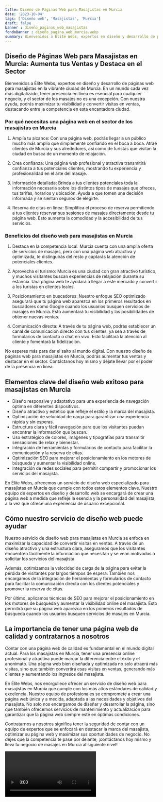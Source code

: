 ```yaml
---
title: Diseño de Páginas Web para Masajistas en Murcia
date: '2023-10-04'
tags: ['Diseño web', 'Masajistas', 'Murcia']
draft: false
banner : diseño_paginas_web_masajistas
fondoBanner : diseño_pagina_web_murcia.webp
summary: Bienvenidos a Élite Webs, expertos en diseño y desarrollo de páginas web para masajistas en la vibrante ciudad de Murcia. En un mundo cada vez más digitalizado, tener presencia en línea es esencial para cualquier negocio, y el sector de los masajes no es una excepción. Con nuestra ayuda, podrás maximizar tu visibilidad y convertir visitas en ventas, destacando entre la competencia en esta encantadora ciudad.
---
```


## Diseño de Páginas Web para Masajistas en Murcia: Aumenta tus Ventas y Destaca en el Sector

Bienvenidos a Élite Webs, expertos en diseño y desarrollo de páginas web para masajistas en la vibrante ciudad de Murcia. En un mundo cada vez más digitalizado, tener presencia en línea es esencial para cualquier negocio, y el sector de los masajes no es una excepción. Con nuestra ayuda, podrás maximizar tu visibilidad y convertir visitas en ventas, destacando entre la competencia en esta encantadora ciudad.

### Por qué necesitas una página web en el sector de los masajistas en Murcia

1. Amplía tu alcance: Con una página web, podrás llegar a un público mucho más amplio que simplemente confiando en el boca a boca. Atrae clientes de Murcia y sus alrededores, así como de turistas que visitan la ciudad en busca de un momento de relajación.

2. Crea confianza: Una página web profesional y atractiva transmitirá confianza a tus potenciales clientes, mostrando tu experiencia y profesionalidad en el arte del masaje.

3. Información detallada: Brinda a tus clientes potenciales toda la información necesaria sobre los distintos tipos de masajes que ofreces, tus tarifas, horarios y ubicación. Ayuda a que tomen una decisión informada y se sientan seguros de elegirte.

4. Reserva de citas en línea: Simplifica el proceso de reserva permitiendo a tus clientes reservar sus sesiones de masajes directamente desde tu página web. Esto aumenta la comodidad y la accesibilidad de tus servicios.

### Beneficios del diseño web para masajistas en Murcia

1. Destaca en la competencia local: Murcia cuenta con una amplia oferta de servicios de masajes, pero con una página web atractiva y optimizada, te distinguirás del resto y captarás la atención de potenciales clientes.

2. Aprovecha el turismo: Murcia es una ciudad con gran atractivo turístico, y muchos visitantes buscan experiencias de relajación durante su estancia. Una página web te ayudará a llegar a este mercado y convertir a los turistas en clientes leales.

3. Posicionamiento en buscadores: Nuestro enfoque SEO optimizado asegurará que tu página web aparezca en los primeros resultados en buscadores como Google cuando los usuarios busquen servicios de masajes en Murcia. Esto aumentará tu visibilidad y las posibilidades de obtener nuevas ventas.

4. Comunicación directa: A través de tu página web, podrás establecer un canal de comunicación directo con tus clientes, ya sea a través de formularios de contacto o chat en vivo. Esto facilitará la atención al cliente y fomentará la fidelización.

No esperes más para dar el salto al mundo digital. Con nuestro diseño de páginas web para masajistas en Murcia, podrás aumentar tus ventas y destacar en el sector. Contáctanos hoy mismo y déjate llevar por el poder de la presencia en línea.

<GifSeo />

<Cta />

## Elementos clave del diseño web exitoso para masajistas en Murcia

- Diseño responsive y adaptativo para una experiencia de navegación óptima en diferentes dispositivos.
- Diseño atractivo y estético que refleje el estilo y la marca del masajista.
- Optimización de velocidad de carga para garantizar una experiencia rápida y sin esperas.
- Estructura clara y fácil navegación para que los visitantes puedan encontrar la información que buscan.
- Uso estratégico de colores, imágenes y tipografías para transmitir sensaciones de relax y bienestar.
- Integración de herramientas y formularios de contacto para facilitar la comunicación y la reserva de citas.
- Optimización SEO para mejorar el posicionamiento en los motores de búsqueda y aumentar la visibilidad online.
- Integración de redes sociales para permitir compartir y promocionar los servicios del masajista.

En Élite Webs, ofrecemos un servicio de diseño web especializado para masajistas en Murcia que cumple con todos estos elementos clave. Nuestro equipo de expertos en diseño y desarrollo web se encargará de crear una página web a medida que refleje la esencia y la personalidad del masajista, a la vez que ofrece una experiencia de usuario excepcional.

## Cómo nuestro servicio de diseño web puede ayudar

Nuestro servicio de diseño web para masajistas en Murcia se enfoca en maximizar la capacidad de convertir visitas en ventas. A través de un diseño atractivo y una estructura clara, aseguramos que los visitantes encuentren fácilmente la información que necesitan y se vean motivados a solicitar los servicios del masajista.

Además, optimizamos la velocidad de carga de la página para evitar la pérdida de visitantes por largos tiempos de espera. También nos encargamos de la integración de herramientas y formularios de contacto para facilitar la comunicación directa con los clientes potenciales y promover la reserva de citas.

Por último, aplicamos técnicas de SEO para mejorar el posicionamiento en los motores de búsqueda y aumentar la visibilidad online del masajista. Esto permitirá que su página web aparezca en los primeros resultados de búsqueda cuando los usuarios busquen servicios de masajes en Murcia.

## La importancia de tener una página web de calidad y contratarnos a nosotros

Contar con una página web de calidad es fundamental en el mundo digital actual. Para los masajistas en Murcia, tener una presencia online profesional y atractiva puede marcar la diferencia entre el éxito y el anonimato. Una página web bien diseñada y optimizada no solo atraerá más visitas, sino que también convertirá esas visitas en ventas, generando más clientes y aumentando los ingresos del masajista.

En Élite Webs, nos enorgullece ofrecer un servicio de diseño web para masajistas en Murcia que cumple con los más altos estándares de calidad y excelencia. Nuestro equipo de profesionales se compromete a crear una página web única y a medida, adaptada a las necesidades y objetivos del masajista. No solo nos encargamos de diseñar y desarrollar la página, sino que también ofrecemos servicios de mantenimiento y actualización para garantizar que la página web siempre esté en óptimas condiciones.

Contratarnos a nosotros significa tener la seguridad de contar con un equipo de expertos que se enfocará en destacar la marca del masajista, optimizar su página web y maximizar sus oportunidades de negocio. No dejes que la competencia te pase por delante, ¡contáctanos hoy mismo y lleva tu negocio de masajes en Murcia al siguiente nivel!

<Video />

<CtaBot job='Masajistas' city='Murcia'/>

<Gmaps query='Murcia+españa+maps' />